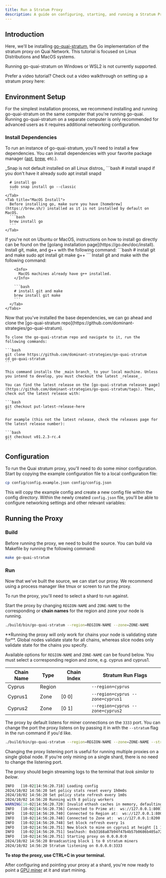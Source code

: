 ```yaml
---
title: Run a Stratum Proxy
description: A guide on configuring, starting, and running a Stratum Proxy.
---
```


## Introduction

Here, we'll be installing [go-quai-stratum](https://github.com/dominant-strategies/go-quai-stratum), the Go implementation of the stratum proxy on Quai Network. This tutorial is focused on Linux Distributions and MacOS systems.

<Warning>Running go-quai-stratum on Windows or WSL2 is not currently supported.</Warning>

Prefer a video tutorial? Check out a video walkthrough on setting up a stratum proxy here:

## Environment Setup

For the simplest installation process, we recommend installing and running go-quai-stratum on the same computer that you're running go-quai. Running go-quai-stratum on a separate computer is only recommended for advanced users as it requires additional networking configuration.

### Install Dependencies

To run an instance of go-quai-stratum, you'll need to install a few dependencies. You can install dependencies with your favorite package manager ([apt](https://ubuntu.com/server/docs/package-management), [brew](https://brew.sh/), etc.).

<Steps>
  <Step title="Go v1.23.0+">
  <Tabs>
    <Tab title="Linux Snap Install">
    _Snap is not default installed on all Linux distros_
    ```bash
      # install snapd if you don't have it already
      sudo apt install snapd

      # install go
      sudo snap install go --classic
      ```
    </Tab>
    <Tab title="MacOS Install">
      Before installing go, make sure you have [homebrew](https://brew.sh/) installed as it is not installed by default on MacOS.
      ```bash
      brew install go
      ```
    </Tab>

  </Tabs>
  If you're not on Ubuntu or MacOS, instructions on how to install go directly can be found on the [golang installation page](https://go.dev/doc/install).
  </Step>
<Step title="Git, Make, and G++">
    <Tabs>
      <Tab title="Linux Install">
        Install git, make, and g++ with the following command:
        ```bash
        # install git and make
        sudo apt install git make g++
        ```
      </Tab>
      <Tab title="MacOS Install">
        Install git and make with the following command:

        <Info>
          MacOS machines already have g++ installed.
        </Info>

        ```bash
        # install git and make
        brew install git make
        ```
      </Tab>
    </Tabs>

  </Step>
  <Step title="go-quai-stratum">
    Now that you've installed the base dependencies, we can go ahead and clone the [go-quai-stratum repo](https://github.com/dominant-strategies/go-quai-stratum).

    To clone the go-quai-stratum repo and navigate to it, run the following commands:

    ```bash
    git clone https://github.com/dominant-strategies/go-quai-stratum
    cd go-quai-stratum
    ```

    This command installs the _main branch_ to your local machine. Unless you intend to develop, you must checkout the latest _release_.

    You can find the latest release on the [go-quai-stratum releases page](https://github.com/dominant-strategies/go-quai-stratum/tags). Then, check out the latest release with:

    ```bash
    git checkout put-latest-release-here
    ```

    For example (this not the latest release, check the releases page for the latest release number):

    ```bash
    git checkout v01.2.3-rc.4
    ```

  </Step>
</Steps>

## Configuration

To run the Quai stratum proxy, you'll need to do some minor configuration. Start by copying the example configuration file to a local configuration file:

```bash
cp config/config.example.json config/config.json
```

This will copy the example config and create a new config file within the config directory.
Within the newly created `config.json` file, you'll be able to configure networking settings and other relevant variables:

## Running the Proxy

### Build

Before running the proxy, we need to build the source. You can build via Makefile by running the following command:

```bash
make go-quai-stratum
```

### Run

Now that we've built the source, we can start our proxy. We recommend using a process manager like tmux or screen to run the proxy.

To run the proxy, you'll need to select a shard to run against.

Start the proxy by changing `REGION-NAME` and `ZONE-NAME` to the corresponding or **chain names** for the region and zone your node is running.

```bash
./build/bin/go-quai-stratum --region=REGION-NAME --zone=ZONE-NAME
```

<Warning>
	**Running the proxy will only work for chains your node is validating state for**. Global nodes validate state for all chains, whereas
	slice nodes only validate state for the chains you specify.
</Warning>

Available options for `REGION-NAME` and `ZONE-NAME` can be found below. You must select a corresponding region and zone, e.g. cyprus and cyprus1.

| Chain Name | Type   | Chain Index | Stratum Run Flags                |
| ---------- | ------ | ----------- | -------------------------------- |
| Cyprus     | Region |             | `--region=cyprus`                |
| Cyprus1    | Zone   | [0 0]       | `--region=cyprus --zone=cyprus1` |
| Cyprus2    | Zone   | [0 1]       | `--region=cyprus --zone=cyprus2` |

The proxy by default listens for miner connections on the `3333` port. You can change the port the proxy listens on by passing it in with the `--stratum` flag in the run command if you'd like.

```bash
./build/bin/go-quai-stratum --region=REGION-NAME --zone=ZONE-NAME --stratum=LISTENING-PORT
```

<Note>
	Changing the proxy listening port is useful for running multiple proxies on a single global node. If you're only mining on a single shard,
	there is no need to change the listening port.
</Note>

The proxy should begin streaming logs to the terminal that _look similar to below_.

```bash
INFO   [10-02|14:56:20.718] Loading config                                path=config/config.json
2024/10/02 14:56:20 Set policy stats reset every 1h0m0s
2024/10/02 14:56:20 Set policy state refresh every 1m0s
2024/10/02 14:56:20 Running with 8 policy workers
WARNING[10-02|14:56:20.720] Invalid ethash caches in memory, defaulting to 1  requested=0
INFO   [10-02|14:56:20.736] Connected to Prime at:  ws://127.0.0.1:8001
INFO   [10-02|14:56:20.740] Connected to Region at:  ws://127.0.0.1:8002
INFO   [10-02|14:56:20.748] Connected to Zone at:  ws://127.0.0.1:8200
INFO   [10-02|14:56:20.748] Set block refresh every 1s
INFO   [10-02|14:56:20.751] New block to mine on cyprus1 at height [1 1 1]
INFO   [10-02|14:56:20.751] Sealhash: 0xb3168a87b94f47b4b57b0686b405a72475dca0b8691c76b80a0500091b5608d1
INFO   [10-02|14:56:20.751] Starting proxy on 0.0.0.0:0
2024/10/02 14:56:20 Broadcasting block 1 to 0 stratum miners
2024/10/02 14:56:20 Stratum listening on 0.0.0.0:3333
```

**To stop the proxy, use CTRL+C in your terminal.**

After configuring and pointing your proxy at a shard, you're now ready to point a [GPU miner](/guides/miner) at it and start mining.
